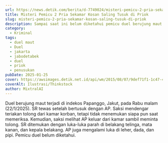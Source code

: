 ```yaml
---
url: https://news.detik.com/berita/d-7749024/misteri-pemicu-2-pria-sekamar-kosan-saling-tusuk-di-priok
title: Misteri Pemicu 2 Pria Sekamar Kosan Saling Tusuk di Priok
slug: misteri-pemicu-2-pria-sekamar-kosan-saling-tusuk-di-priok
description: Sampai saat ini belum diketahui pemicu duel berujung maut tersebut.
category:
  - Kriminal
tags:
  - duel maut
  - Duel
  - jakarta
  - jabodetabek
  - duel
  - priok
  - penusukan
pubDate: 2025-01-25
cover: https://awsimages.detik.net.id/api/wm/2015/08/07/9def71f1-1c47-4d30-8a60-a8c3521d9475_169.jpg?wid=54&w=650&v=1&t=jpeg
coverAlt: Ilustrasi/Thinkstock
author: MixtralAI
---
```

Duel berujung maut terjadi di indekos Papanggo, Jakut, pada Rabu malam (22/1/2025). SR tewas setelah bertusuk dengan AP. Saksi mendengar teriakan tolong dari kamar korban, tetapi tidak menemukan siapa pun saat memeriksa. Kemudian, saksi melihat AP keluar dari kamar sambil meminta tolong. SR ditemukan dengan luka-luka parah di belakang telinga, mata kanan, dan kepala belakang. AP juga mengalami luka di leher, dada, dan pipi. Pemicu duel belum diketahui.
